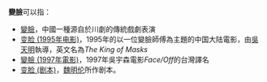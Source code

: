 '''變臉'''可以指：

* [[變臉|變臉]]，中國一種源自於川劇的傳統戲劇表演
* [[变脸_(1995年电影)|变脸 (1995年电影)]]，1995年的以一位變臉師傅為主題的中国大陆電影，由[[吳天明|吳天明]]執導，英文名為''The King of Masks''
* [[變臉_(1997年電影)|變臉 (1997年電影)]]，1997年吳宇森電影''Face/Off''的台灣譯名
* [[变脸_(剧本)|变脸 (剧本)]]，[[魏明伦|魏明伦]]所作剧本。

{{disambig|CAT=二字消歧义}}